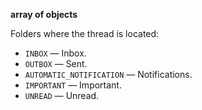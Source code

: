 **array of objects**

Folders where the thread is located:

- `INBOX` — Inbox.
- `OUTBOX` — Sent.
- `AUTOMATIC_NOTIFICATION` — Notifications.
- `IMPORTANT` — Important.
- `UNREAD` — Unread.
